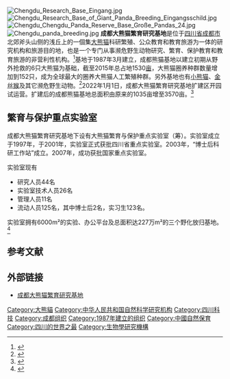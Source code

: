[[File:Chengdu_Research_Base_Eingang.jpg|thumb]]
[[File:Chengdu_Research_Base_of_Giant_Panda_Breeding_Eingangsschild.jpg|thumb]]
[[File:Chengdu_Chengdu_Panda_Reserve_Base_Große_Pandas_24.jpg|thumb]]
[[File:Chengdu_panda_breeding.jpg|thumb]]
'''成都大熊猫繁育研究基地'''是位于[[四川省|四川省]][[成都市|成都市]]北郊斧头山侧的浅丘上的一個集[[大熊猫|大熊猫]]科研繁殖、公众教育和教育旅游为一体的研究机构和旅游目的地，也是一个专门从事濒危野生动物研究、繁育、保护教育和教育旅游的非营利性机构。<ref>{{Cite web|title=成都大熊猫繁育研究基地简介|url=http://www.panda.org.cn/yf/net_web/s2_1.html|access-date=2021-07-11|work=中华熊猫谷|archive-date=2021-01-17|archive-url=https://web.archive.org/web/20210117214453/http://www.panda.org.cn/yf/net_web/s2_1.html|dead-url=no}}</ref>基地于1987年3月建立，成都熊猫基地以建立初期从野外抢救的6只大熊猫为基础，截至2015年总占地1530[[亩|亩]]，大熊猫圈养种群数量增加到152只，成为全球最大的圈养大熊猫人工繁殖种群。另外基地也有[[小熊猫|小熊猫]]、[[金丝猴|金丝猴]]及其它濒危野生动物。<ref>{{cite web|title=基地简介|website=成都大熊猫繁育研究基地|url=http://www.panda.org.cn/china/about|access-date=2019-10-02|archive-date=2020-08-02|archive-url=https://web.archive.org/web/20200802000335/http://www.panda.org.cn/china/about/|dead-url=no}}</ref>2022年1月1日，成都大熊猫繁育研究基地扩建区开园试运营。扩建后的成都熊猫基地总面积由原来的1035亩增至3570亩。<ref>{{cite news |title=新年第一天，成都熊猫基地扩建区开园试运营！记者探访→ |url=https://3g.163.com/dy/article/GSNE8L6R0519814N.html?spss=adap_pc |accessdate=2022-01-02 |archive-date=2022-01-02 |archive-url=https://web.archive.org/web/20220102124131/https://3g.163.com/dy/article/GSNE8L6R0519814N.html?spss=adap_pc |dead-url=no }}</ref>

==繁育与保护重点实验室==
成都大熊猫繁育研究基地下设有大熊猫繁育与保护重点实验室（筹）。实验室成立于1997年，于2001年，实验室正式获批四川省重点实验室。2003年，“博士后科研工作站”成立。2007年，成功获批国家重点实验室。

实验室现有
* 研究人员44名
* 实验室技术人员26名
* 管理人员11名
* 流动人员125名，其中博士后2名，实习生123名。

实验室拥有6000m²的实验、办公平台及总面积达227万m²的三个野化放归基地。<ref>{{Cite web|title=实验室概况|website=成都大熊猫繁育研究基地|url=http://www.panda.org.cn/china/research/importance/2013-01-10/52.html|accessdate=2019-01-28|archive-date=2020-10-25|archive-url=https://web.archive.org/web/20201025042358/http://www.panda.org.cn/china/research/importance/2013-01-10/52.html|dead-url=no}}</ref>

==参考文献==
{{reflist}}

== 外部链接 ==
{{Commonscat|Chengdu Research Base of Giant Panda Breeding}}
* [http://www.panda.org.cn/ 成都大熊猫繁育研究基地] {{Wayback|url=http://www.panda.org.cn/ |date=20031004101830 }}

{{coord|30|44|19|N|104|8|31|E|region:CN-51_type:landmark|display=title}}

{{中国动物园}}
[[Category:大熊貓|Category:大熊貓]]
[[Category:中华人民共和国自然科学研究机构|Category:中华人民共和国自然科学研究机构]]
[[Category:四川科技|Category:四川科技]]
[[Category:成都组织|Category:成都组织]]
[[Category:1987年建立的组织|Category:1987年建立的组织]]
[[Category:中國自然保育|Category:中國自然保育]]
[[Category:四川的世界之最|Category:四川的世界之最]]
[[Category:生物學研究機構|Category:生物學研究機構]]